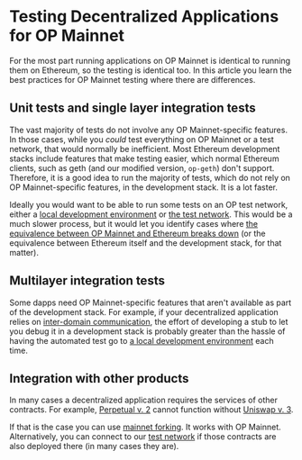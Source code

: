 # Testing Decentralized Applications for OP Mainnet

For the most part running applications on OP Mainnet is identical to running them on Ethereum, so the testing is identical too.
In this article you learn the best practices for OP Mainnet testing where there are differences.


## Unit tests and single layer integration tests

The vast majority of tests do not involve any OP Mainnet-specific features.
In those cases, while you *could* test everything on OP Mainnet or a test network, that would normally be inefficient.
Most Ethereum development stacks include features that make testing easier, which normal Ethereum clients, such as geth (and our modified version, `op-geth`) don't support.
Therefore, it is a good idea to run the majority of tests, which do not rely on OP Mainnet-specific features, in the development stack.
It is a lot faster.

Ideally you would want to be able to run some tests on an OP test network, either a [local development environment](dev-node.md) or [the test network](/op-stack/op-networks#op-goerli).
This would be a much slower process, but it would let you identify cases where [the equivalence between OP Mainnet and Ethereum breaks down](differences.md) (or the equivalence between Ethereum itself and the development stack, for that matter).

## Multilayer integration tests

Some dapps need OP Mainnet-specific features that aren't available as part of the development stack.
For example, if your decentralized application relies on [inter-domain communication](/guides/bridging/messaging), the effort of developing a stub to let you debug it in a development stack is probably greater than the hassle of having the automated test go to [a local development environment](dev-node.md) each time.


## Integration with other products

In many cases a decentralized application requires the services of other contracts. 
For example, [Perpetual v. 2](https://support.perp.com/hc/en-us/articles/5748372509081-Perpetual-Uniswap) cannot function without [Uniswap v. 3](https://uniswap.org/blog/uniswap-v3).

If that is the case you can use [mainnet forking](https://hardhat.org/hardhat-network/guides/mainnet-forking.html). 
It works with OP Mainnet. 
Alternatively, you can connect to our [test network](/op-stack/op-networks#op-goerli) if those contracts are also deployed there (in many cases they are).